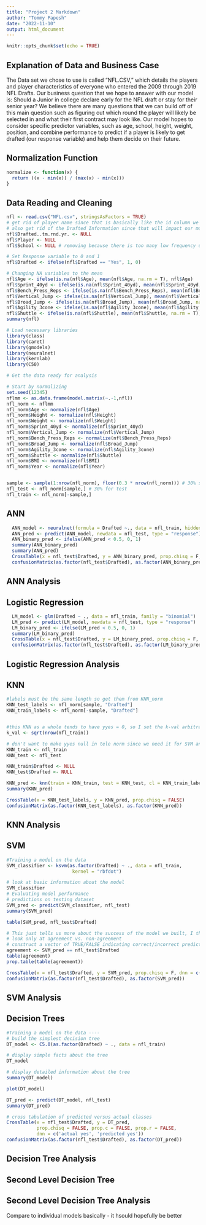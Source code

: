 ```yaml
---
title: "Project 2 Markdown"
author: "Tommy Papesh"
date: "2022-11-10"
output: html_document
---
```


```r
knitr::opts_chunk$set(echo = TRUE)
```
## Explanation of Data and Business Case
The Data set we chose to use is called “NFL.CSV,” which details the players and player
characteristics of everyone who entered the 2009 through 2019 NFL Drafts. Our business
question that we hope to answer with our model is: Should a Junior in college declare early for
the NFL draft or stay for their senior year? We believe there are many questions that we can
build off of this main question such as figuring out which round the player will likely be selected
in and what their first contract may look like. Our model hopes to consider specific predictor
variables, such as age, school, height, weight, position, and combine performance to predict if a
player is likely to get drafted (our response variable) and help them decide on their future.

## Normalization Function
```r
normalize <- function(x) {
  return ((x - min(x)) / (max(x) - min(x)))
}
```

## Data Reading and Cleaning
```r
nfl <- read.csv("NFL.csv", stringsAsFactors = TRUE)
# get rid of player name since that is basically like the id column we usually get rid of
# also get rid of the Drafted Information since that will impact our model and is a post-condition of the response variable
nfl$Drafted..tm.rnd.yr. <- NULL
nfl$Player <- NULL
nfl$School <- NULL # removing because there is too many low frequency unique values to run logistic regression

# Set Response variable to 0 and 1
nfl$Drafted <- ifelse(nfl$Drafted == "Yes", 1, 0)

# Changing NA variables to the mean
nfl$Age <- ifelse(is.na(nfl$Age), mean(nfl$Age, na.rm = T), nfl$Age)
nfl$Sprint_40yd <- ifelse(is.na(nfl$Sprint_40yd), mean(nfl$Sprint_40yd, na.rm = T), nfl$Sprint_40yd)
nfl$Bench_Press_Reps <- ifelse(is.na(nfl$Bench_Press_Reps), mean(nfl$Bench_Press_Reps, na.rm = T), nfl$Bench_Press_Reps)
nfl$Vertical_Jump <- ifelse(is.na(nfl$Vertical_Jump), mean(nfl$Vertical_Jump, na.rm = T), nfl$Vertical_Jump)
nfl$Broad_Jump <- ifelse(is.na(nfl$Broad_Jump), mean(nfl$Broad_Jump, na.rm = T), nfl$Broad_Jump)
nfl$Agility_3cone <- ifelse(is.na(nfl$Agility_3cone), mean(nfl$Agility_3cone, na.rm = T), nfl$Agility_3cone)
nfl$Shuttle <- ifelse(is.na(nfl$Shuttle), mean(nfl$Shuttle, na.rm = T), nfl$Shuttle)
summary(nfl)

# Load necessary libraries
library(class)
library(caret)
library(gmodels)
library(neuralnet)
library(kernlab)
library(C50)

# Get the data ready for analysis

# Start by normalizing 
set.seed(12345)
nflmm <- as.data.frame(model.matrix(~.-1,nfl))
nfl_norm <- nflmm
nfl_norm$Age <- normalize(nfl$Age)
nfl_norm$Height <- normalize(nfl$Height)
nfl_norm$Weight <- normalize(nfl$Weight)
nfl_norm$Sprint_40yd <- normalize(nfl$Sprint_40yd)
nfl_norm$Vertical_Jump <- normalize(nfl$Vertical_Jump)
nfl_norm$Bench_Press_Reps <- normalize(nfl$Bench_Press_Reps)
nfl_norm$Broad_Jump <- normalize(nfl$Broad_Jump)
nfl_norm$Agility_3cone <- normalize(nfl$Agility_3cone)
nfl_norm$Shuttle <- normalize(nfl$Shuttle)
nfl_norm$BMI <- normalize(nfl$BMI)
nfl_norm$Year <- normalize(nfl$Year)


sample <- sample(1:nrow(nfl_norm), floor(0.3 * nrow(nfl_norm))) # 30% size of cluster_norm to use for sample
nfl_test <- nfl_norm[sample,] # 30% for test
nfl_train <- nfl_norm[-sample,]
```
## ANN
```r
  ANN_model <- neuralnet(formula = Drafted ~., data = nfl_train, hidden = 1)
  ANN_pred <- predict(ANN_model, newdata = nfl_test, type = "response")
  ANN_binary_pred <- ifelse(ANN_pred < 0.5, 0, 1)
  summary(ANN_binary_pred)
  summary(ANN_pred)
  CrossTable(x = nfl_test$Drafted, y = ANN_binary_pred, prop.chisq = F, dnn = c('actual yes', 'predicted yes')) # may have to put binary pred here
  confusionMatrix(as.factor(nfl_test$Drafted), as.factor(ANN_binary_pred)) # may have to put binary pred here
```
## ANN Analysis

## Logistic Regression
```r
  LM_model <- glm(Drafted ~ ., data = nfl_train, family = "binomial")
  LM_pred <- predict(LM_model, newdata = nfl_test, type = "response")
  LM_binary_pred <- ifelse(LM_pred < 0.5, 0, 1)
  summary(LM_binary_pred)
  CrossTable(x = nfl_test$Drafted, y = LM_binary_pred, prop.chisq = F, dnn = c('actual yes', 'predicted yes'))
  confusionMatrix(as.factor(nfl_test$Drafted), as.factor(LM_binary_pred)) 
```
## Logistic Regression Analysis

## KNN
```r
#labels must be the same length so get them from KNN_norm
KNN_test_labels <- nfl_norm[sample, "Drafted"]
KNN_train_labels <- nfl_norm[-sample, "Drafted"]


#this KNN as a whole tends to have yyes = 0, so I set the k-val arbitrarily to a low number to be able to predict 1's
k_val <- sqrt(nrow(nfl_train))

# don't want to make yyes null in tele norm since we need it for SVM and decision trees
KNN_train <- nfl_train
KNN_test <- nfl_test

KNN_train$Drafted <- NULL
KNN_test$Drafted <- NULL

KNN_pred <- knn(train = KNN_train, test = KNN_test, cl = KNN_train_labels, k = k_val)
summary(KNN_pred)

CrossTable(x = KNN_test_labels, y = KNN_pred, prop.chisq = FALSE)
confusionMatrix(as.factor(KNN_test_labels), as.factor(KNN_pred))

```
## KNN Analysis

## SVM
```r
#Training a model on the data
SVM_classifier <- ksvm(as.factor(Drafted) ~ ., data = nfl_train,
                        kernel = "rbfdot")

# look at basic information about the model
SVM_classifier
# Evaluating model performance 
# predictions on testing dataset
SVM_pred <- predict(SVM_classifier, nfl_test)
summary(SVM_pred)

table(SVM_pred, nfl_test$Drafted)

# This just tells us more about the success of the model we built, I think
# look only at agreement vs. non-agreement
# construct a vector of TRUE/FALSE indicating correct/incorrect predictions
agreement <- SVM_pred == nfl_test$Drafted
table(agreement)
prop.table(table(agreement))

CrossTable(x = nfl_test$Drafted, y = SVM_pred, prop.chisq = F, dnn = c('actual yes', 'predicted yes'))
confusionMatrix(as.factor(nfl_test$Drafted), as.factor(SVM_pred))
```
## SVM Analysis

## Decision Trees
```r
#Training a model on the data ----
# build the simplest decision tree
DT_model <- C5.0(as.factor(Drafted) ~ ., data = nfl_train)

# display simple facts about the tree
DT_model

# display detailed information about the tree
summary(DT_model)

plot(DT_model)

DT_pred <- predict(DT_model, nfl_test)
summary(DT_pred)

# cross tabulation of predicted versus actual classes
CrossTable(x = nfl_test$Drafted, y = DT_pred,
           prop.chisq = FALSE, prop.c = FALSE, prop.r = FALSE,
           dnn = c('actual yes', 'predicted yes'))
confusionMatrix(as.factor(nfl_test$Drafted), as.factor(DT_pred))
```
## Decision Tree Analysis


## Second Level Decision Tree


## Second Level Decision Tree Analysis
Compare to individual models basically - it hsould hopefully be better